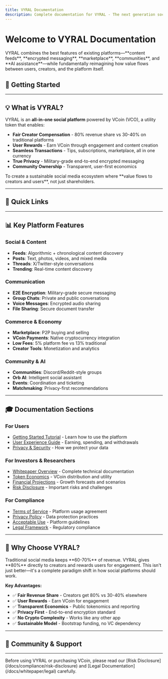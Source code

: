 ```yaml
---
title: VYRAL Documentation
description: Complete documentation for VYRAL - The next generation social media platform
---
```



# Welcome to VYRAL Documentation

<Callout type="info" title="The Next Generation Social Media">
  VYRAL combines the best features of existing platforms—**content feeds**, **encrypted messaging**, **marketplace**, **communities**, and **AI assistance**—while fundamentally reimagining how value flows between users, creators, and the platform itself.
</Callout>

## 🚀 Getting Started

<Cards>
  <Card
    title="📚 Tutorial"
    href="/docs/tutorial"
    description="Step-by-step guides to get started with the VYRAL platform"
  />
  <Card
    title="📄 Whitepaper"
    href="/docs/whitepaper"
    description="Complete technical and economic documentation for VCoin (VCO)"
  />
  <Card
    title="⚖️ Compliance"
    href="/docs/compliance"
    description="Legal policies, terms of service, and compliance documentation"
  />
</Cards>

---

## 💡 What is VYRAL?

VYRAL is an **all-in-one social platform** powered by VCoin (VCO), a utility token that enables:

- **Fair Creator Compensation** - 80% revenue share vs 30-40% on traditional platforms
- **User Rewards** - Earn VCoin through engagement and content creation
- **Seamless Transactions** - Tips, subscriptions, marketplace, all in one currency
- **True Privacy** - Military-grade end-to-end encrypted messaging
- **Community Ownership** - Transparent, user-first economics

<Callout title="🎯 Our Mission">
  To create a sustainable social media ecosystem where **value flows to creators and users**, not just shareholders.
</Callout>

---

## 🔗 Quick Links

<Cards>
  <Card
    title="🪙 VCO Token Contract"
    href="https://solscan.io/token/0x1f54638b6e759cc990d199ecca52cd6c8fca2c0b"
    description="View VCoin smart contract on Solscan"
  />
  <Card
    title="🌐 VYRAL Website"
    href="https://vyral.social"
    description="Visit our official website"
  />
  <Card
    title="📱 Download App"
    href="https://play.google.com/store"
    description="Available on Google Play and App Store"
  />
</Cards>

---

## 📊 Key Platform Features

### Social & Content
- **Feeds**: Algorithmic + chronological content discovery
- **Posts**: Text, photos, videos, and mixed media
- **Threads**: X/Twitter-style conversations
- **Trending**: Real-time content discovery

### Communication
- **E2E Encryption**: Military-grade secure messaging
- **Group Chats**: Private and public conversations
- **Voice Messages**: Encrypted audio sharing
- **File Sharing**: Secure document transfer

### Commerce & Economy
- **Marketplace**: P2P buying and selling
- **VCoin Payments**: Native cryptocurrency integration
- **Low Fees**: 5% platform fee vs 13% traditional
- **Creator Tools**: Monetization and analytics

### Community & AI
- **Communities**: Discord/Reddit-style groups
- **Orb AI**: Intelligent social assistant
- **Events**: Coordination and ticketing
- **Matchmaking**: Privacy-first recommendations

---

## 🎓 Documentation Sections

### For Users
- [Getting Started Tutorial](/docs/tutorial) - Learn how to use the platform
- [User Experience Guide](/docs/whitepaper/user-experience) - Earning, spending, and withdrawals
- [Privacy & Security](/docs/whitepaper/security-compliance) - How we protect your data

### For Investors & Researchers
- [Whitepaper Overview](/docs/whitepaper) - Complete technical documentation
- [Token Economics](/docs/whitepaper/token-economics) - VCoin distribution and utility
- [Financial Projections](/docs/whitepaper/projections) - Growth forecasts and scenarios
- [Risk Disclosure](/docs/compliance/risk-disclosure) - Important risks and challenges

### For Compliance
- [Terms of Service](/docs/compliance/terms) - Platform usage agreement
- [Privacy Policy](/docs/compliance/privacy) - Data protection practices
- [Acceptable Use](/docs/compliance/acceptable-use) - Platform guidelines
- [Legal Framework](/docs/whitepaper/legal) - Regulatory compliance

---

## 🌟 Why Choose VYRAL?

<Callout type="info" title="Revolutionary Economics">
  Traditional social media keeps **60-70%** of revenue. VYRAL gives **80%** directly to creators and rewards users for engagement. This isn't just better—it's a complete paradigm shift in how social platforms should work.
</Callout>

**Key Advantages:**
- ✅ **Fair Revenue Share** - Creators get 80% vs 30-40% elsewhere
- ✅ **User Rewards** - Earn VCoin for engagement
- ✅ **Transparent Economics** - Public tokenomics and reporting
- ✅ **Privacy First** - End-to-end encryption standard
- ✅ **No Crypto Complexity** - Works like any other app
- ✅ **Sustainable Model** - Bootstrap funding, no VC dependency

---

## 🤝 Community & Support

<Cards>
  <Card
    title="💬 Discord Community"
    href="https://discord.gg/vyral"
    description="Join discussions, get support, and connect with other users"
  />
  <Card
    title="🐦 Follow on X"
    href="https://x.com/vyral.social"
    description="Stay updated with latest news and announcements"
  />
  <Card
    title="💻 GitHub"
    href="https://github.com/vyral"
    description="Explore our open-source projects and contribute"
  />
</Cards>

---

<Callout type="warn" title="📖 Important Reading">
  Before using VYRAL or purchasing VCoin, please read our [Risk Disclosure](/docs/compliance/risk-disclosure) and [Legal Documentation](/docs/whitepaper/legal) carefully.
</Callout>

